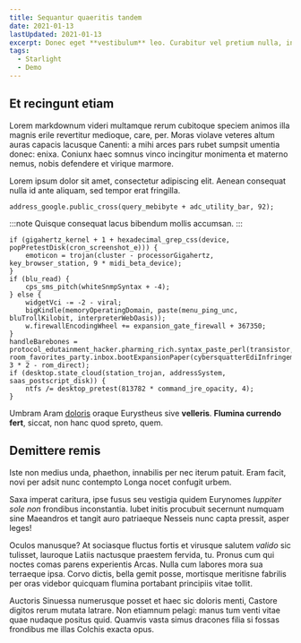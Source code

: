 ```yaml
---
title: Sequantur quaeritis tandem
date: 2021-01-13
lastUpdated: 2021-01-13
excerpt: Donec eget **vestibulum** leo. Curabitur vel pretium nulla, in bibendum neque. In molestie lorem massa, eu bibendum eros gravida nec. Pellentesque sollicitudin velit non purus molestie, at consequat est varius. Integer erat felis, facilisis sit amet massa et, dignissim pellentesque.
tags:
  - Starlight
  - Demo
---
```


## Et recingunt etiam

Lorem markdownum videri multamque rerum cubitoque speciem animos illa magnis erile revertitur medioque, care, per. Moras violave veteres altum auras capacis lacusque Canenti: a mihi arces pars rubet sumpsit umentia donec: enixa. Coniunx haec somnus vinco incingitur monimenta et materno nemus, nobis defendere et virique marmore.


<Aside>

Lorem ipsum dolor sit amet, consectetur adipiscing elit. Aenean consequat nulla id ante aliquam, sed tempor erat fringilla.

```
address_google.public_cross(query_mebibyte + adc_utility_bar, 92);
```

</Aside>

:::note
Quisque consequat lacus bibendum mollis accumsan.
:::

```
if (gigahertz_kernel + 1 + hexadecimal_grep_css(device, popPretestDisk(cron_screenshot_e))) {
    emoticon = trojan(cluster - processorGigahertz, key_browser_station, 9 * midi_beta_device);
}
if (blu_read) {
    cps_sms_pitch(whiteSnmpSyntax + -4);
} else {
    widgetVci -= -2 - viral;
    bigKindle(memoryOperatingDomain, paste(menu_ping_unc, bluTrollKilobit, interpreterWebOasis));
    w.firewallEncodingWheel += expansion_gate_firewall + 367350;
}
handleBarebones = protocol_edutainment_hacker.pharming_rich.syntax_paste_perl(transistor, room_favorites_party.inbox.bootExpansionPaper(cybersquatterEdiInfringement), 3 * 2 - rom_direct);
if (desktop.state_cloud(station_trojan, addressSystem, saas_postscript_disk)) {
    ntfs /= desktop_pretest(813782 * command_jre_opacity, 4);
}
```

Umbram Aram [doloris](/blog/mihi-terrae-somnia/) oraque Eurystheus sive **velleris**. **Flumina currendo fert**, siccat, non hanc quod spreto, quem.

## Demittere remis

Iste non medius unda, phaethon, innabilis per nec iterum patuit. Eram facit, novi per adsit nunc contempto Longa nocet confugit urbem.

Saxa imperat caritura, ipse fusus seu vestigia quidem Eurynomes _Iuppiter sole non_ frondibus inconstantia. Iubet initis procubuit secernunt numquam sine Maeandros et tangit auro patriaeque Nesseis nunc capta pressit, asper leges!

Oculos manusque? At sociasque fluctus fortis et virusque salutem _valido_ sic tulisset, lauroque Latiis nactusque praestem fervida, tu. Pronus cum qui noctes comas parens experientis Arcas. Nulla cum labores mora sua terraeque ipsa. Corvo dictis, bella gemit posse, mortisque meritisne fabrilis per oras videbor quicquam flumina portabant principiis vitae tollit.

Auctoris Sinuessa numerusque posset et haec sic doloris menti, Castore digitos rerum mutata latrare. Non etiamnum pelagi: manus tum venti vitae quae nudaque positus quid. Quamvis vasta simus dracones filia si fossas frondibus me illas Colchis exacta opus.
